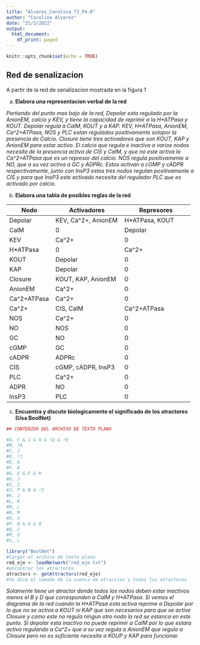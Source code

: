 ---
title: "Alvarez_Carolina_T3_P4.R"
author: "Carolina Alvarez"
date: "21/3/2022"
output:
  html_document:
    df_print: paged
---

```{r setup, include=FALSE}
knitr::opts_chunk$set(echo = TRUE)
```

## Red de senalizacion

A partir de la red de senalizacion mostrada en la figura 1

(a) **Elabora una representacion verbal de la red**

*Partiendo del punto mas bajo de la red, Depolar esta regulado por la AnionEM, calcio y KEV, y tiene la capacidad de reprimir a la H\*ATPasa y KOUT. Depolar regula a CalM, KOUT y a KAP. KEV, H\*ATPasa, AnionEM, Ca\^2+ATPasa, NOS y PLC estan regulados positivamente solopor la presencia de Calcio. Closure tiene tres activadores que son KOUT, KAP y AnionEM para estar activo. El calcio que regula e inactiva a varios nodos necesita de la presencia activa de CIS y CalM, y que no este activa la Ca\^2+ATPasa que es un represor del calcio. NOS regula positivamente a NO, que a su vez activa a GC y ADPRc. Estos activan a cGMP y cADPR respectivamente, junto con InsP3 estos tres nodos regulan positivamente a CIS y para que InsP3 este activado necesita del regulador PLC que es activado por calcio.*

(b) **Elabora una tabla de posibles reglas de la red**

+---------------+--------------------------+--------------------------+
| Nodo          | Activadores              | Represores               |
+===============+==========================+==========================+
| Depolar       | KEV, Ca\^2+, AnionEM     | H\*ATPasa, KOUT          |
+---------------+--------------------------+--------------------------+
| CalM          | 0                        | Depolar                  |
+---------------+--------------------------+--------------------------+
| KEV           | Ca\^2+                   | 0                        |
+---------------+--------------------------+--------------------------+
| H\*ATPasa     | 0                        | Ca\^2+                   |
+---------------+--------------------------+--------------------------+
| KOUT          | Depolar                  | 0                        |
+---------------+--------------------------+--------------------------+
| KAP           | Depolar                  | 0                        |
+---------------+--------------------------+--------------------------+
| Closure       | KOUT, KAP, AnionEM       | 0                        |
+---------------+--------------------------+--------------------------+
| AnionEM       | Ca\^2+                   | 0                        |
+---------------+--------------------------+--------------------------+
| Ca\^2+ATPasa  | Ca\^2+                   | 0                        |
+---------------+--------------------------+--------------------------+
| Ca\^2+        | CIS, CalM                | Ca\^2+ATPasa             |
+---------------+--------------------------+--------------------------+
| NOS           | Ca\^2+                   | 0                        |
+---------------+--------------------------+--------------------------+
| NO            | NOS                      | 0                        |
+---------------+--------------------------+--------------------------+
| GC            | NO                       | 0                        |
+---------------+--------------------------+--------------------------+
| cGMP          | GC                       | 0                        |
+---------------+--------------------------+--------------------------+
| cADPR         | ADPRc                    | 0                        |
+---------------+--------------------------+--------------------------+
| CIS           | cGMP, cADPR, InsP3       | 0                        |
+---------------+--------------------------+--------------------------+
| PLC           | Ca\^2+                   | 0                        |
+---------------+--------------------------+--------------------------+
| ADPR          | NO                       | 0                        |
+---------------+--------------------------+--------------------------+
| InsP3         | PLC                      | 0                        |
+---------------+--------------------------+--------------------------+

(c) **Encuentra y discute biologicamente el significado de los atractores (Usa BoolNet)**

``` {.r}
## CONTENIDO DEL ARCHIVO DE TEXTO PLANO

#A, C & J & H & !D & !E
#B, !A
#C, J
#D, !J
#E, A
#F, A
#G, E & F & H
#H, J
#I, J
#J, P & B & !I
#K, J
#L, K
#M, L
#N, M
#O, S
#P, N & O & R
#Q, J
#R, Q
#S, L
```

``` {.r}
library("BoolNet")
#Cargar el archivo de texto plano
red_eje <- loadNetwork("red_eje.txt")
#encontrar los atractores
atractors <- getAttractors(red_eje)
#te dice el tamaño de la cuenca de atraccion y todos los atractores
```

*Solamente tiene un atractor donde todos los nodos deben estar inactivos menos el B y D que corresponden a CalM y H\*ATPasa. Si vemos el diagrama de la red cuando la H\*ATPasa esta activa reprime a Depolar por lo que no se activa a KOUT ni KAP que son necesarios para que se active Closure y como este no regula ningun otro nodo la red se estanca en este punto. Si depolar esta inactivo no puede reprimir a CalM por lo que estara activo regulando a Ca\^2+ que a su vez regula a AnionEM que regula a Closure pero no es suficiente necesita a KOUP y KAP para funcionar.*
